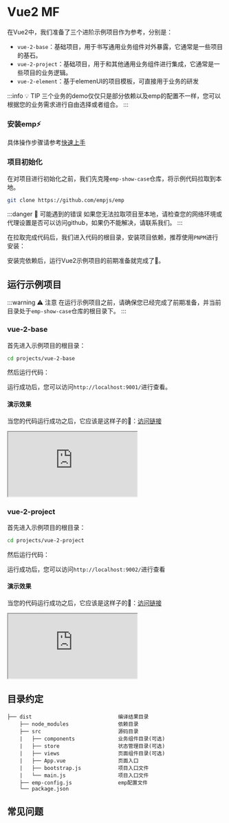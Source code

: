
# Vue2 MF

在Vue2中，我们准备了三个进阶示例项目作为参考，分别是：

- `vue-2-base`：基础项目，用于书写通用业务组件对外暴露，它通常是一些项目的基石。
- `vue-2-project`：基础项目，用于和其他通用业务组件进行集成，它通常是一些项目的业务逻辑。
- `vue-2-element`：基于elemenUI的项目模板，可直接用于业务的研发

:::info 💡 TIP
三个业务的demo仅仅只是部分依赖以及emp的配置不一样，您可以根据您的业务需求进行自由选择或者组合。
:::

<Preparation />

### 安装emp⚡

具体操作步骤请参考[快速上手](/guide/start/quick-start)

### 项目初始化

在对项目进行初始化之前，我们先克隆`emp-show-case`仓库，将示例代码拉取到本地。

```bash
git clone https://github.com/empjs/emp
```

:::danger 🚨 可能遇到的错误
如果您无法拉取项目至本地，请检查您的网络环境或代理设置是否可以访问github，如果仍不能解决，请联系我们。
:::

在拉取完成代码后，我们进入代码的根目录，安装项目依赖，推荐使用`PNPM`进行安装：

<PackageManagerTabs command="install" />

安装完依赖后，运行Vue2示例项目的前期准备就完成了🎉。

## 运行示例项目

:::warning ⚠️ 注意
在运行示例项目之前，请确保您已经完成了前期准备，并当前目录处于`emp-show-case`仓库的根目录下。
:::

### vue-2-base

首先进入示例项目的根目录：

```bash
cd projects/vue-2-base
```

然后运行代码：
<PackageManagerTabs command="dev" />

运行成功后，您可以访问`http://localhost:9001/`进行查看。

#### 演示效果

当您的代码运行成功之后，它应该是这样子的🤩：<a target='_blank' href='https://mf-vue2.sc.empjs.dev/host/'>访问链接</a>

<iframe src="https://mf-vue2.sc.empjs.dev/host/"
  style={{width: '100%', height: '1500px', border: `20px solid #aaa`, borderRadius: '4px', overflow: 'hidden'}}
  title="mf-host"
></iframe>

### vue-2-project

首先进入示例项目的根目录：

```bash
cd projects/vue-2-project
```

然后运行代码：
<PackageManagerTabs command="dev" />

运行成功后，您可以访问`http://localhost:9002/`进行查看

#### 演示效果

当您的代码运行成功之后，它应该是这样子的🤩：<a target='_blank' href='https://mf-vue2.sc.empjs.dev/app/'>访问链接</a>

<iframe src="https://mf-vue2.sc.empjs.dev/app/"
  style={{width: '100%', height: '1000px', border: `20px solid #aaa`, borderRadius: '4px', overflow: 'hidden'}}
  title="mf-host"
></iframe>


## 目录约定

```
├── dist                            编译结果目录
    ├── node_modules                依赖目录
    ├── src                         源码目录
    |   ├── components              业务组件目录(可选)
    |   ├── store                   状态管理目录(可选)
    |   ├── views                   页面组件目录(可选)
    |   ├── App.vue                 页面入口
    |   ├── bootstrap.js            项目入口文件
    |   └── main.js                 项目入口文件
    ├── emp-config.js               emp配置文件
    └── package.json
```

## 常见问题

<YarnProblem />